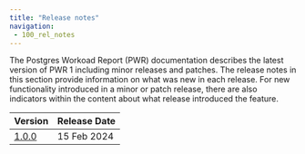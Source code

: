 ```yaml
---
title: "Release notes"
navigation:
 - 100_rel_notes
---
```


The Postgres Workoad Report (PWR) documentation describes the latest version of PWR 1 including minor releases and patches. The release notes in this section provide information on what was new in each release. For new functionality introduced in a minor or patch release, there are also indicators within the content about what release introduced the feature.

| Version                   | Release Date | 
| ------------------------- | ------------ | 
| [1.0.0](100_rel_notes)    | 15 Feb 2024  | 
